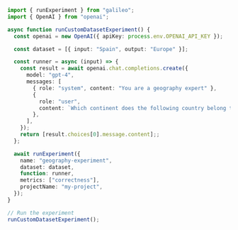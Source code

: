 ```typescript TypeScript
import { runExperiment } from "galileo";
import { OpenAI } from "openai";

async function runCustomDatasetExperiment() {
  const openai = new OpenAI({ apiKey: process.env.OPENAI_API_KEY });

  const dataset = [{ input: "Spain", output: "Europe" }];

  const runner = async (input) => {
    const result = await openai.chat.completions.create({
      model: "gpt-4",
      messages: [
        { role: "system", content: "You are a geography expert" },
        {
          role: "user",
          content: `Which continent does the following country belong to: ${input["input"]}`,
        },
      ],
    });
    return [result.choices[0].message.content];;
  };

  await runExperiment({
    name: "geography-experiment",
    dataset: dataset,
    function: runner,
    metrics: ["correctness"],
    projectName: "my-project",
  });
}

// Run the experiment
runCustomDatasetExperiment();
```
